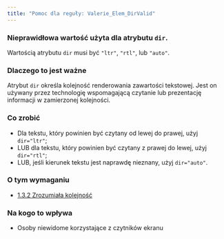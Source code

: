 ```yaml
---
title: "Pomoc dla reguły: Valerie_Elem_DirValid"
---
```


<div className="toolHelp">
<Row>
<Column colLg={16} colMd={8} colSm={4} className="toolHead">

### Nieprawidłowa wartość użyta dla atrybutu `dir`.

<div id="locLevel"></div>

Wartością atrybutu `dir` musi być `"ltr"`, `"rtl"`, lub `"auto"`.

</Column>
</Row>
<Row>
<Column colLg={11} colMd={5} colSm={4} className="toolMain">

### Dlaczego to jest ważne

Atrybut `dir` określa kolejność renderowania zawartości tekstowej. Jest on używany przez technologię wspomagającą czytanie lub prezentację informacji w zamierzonej kolejności.

<div id="locSnippet"></div>

### Co zrobić

 * Dla tekstu, który powinien być czytany od lewej do prawej, użyj `dir="ltr"`;
 * LUB dla tekstu, który powinien być czytany z prawej do lewej, użyj `dir="rtl"`;
 * LUB, jeśli kierunek tekstu jest naprawdę nieznany, użyj `dir="auto"`.
 
</Column>
<Column colLg={5} colMd={3} colSm={4} className="toolLeft">

### O tym wymaganiu

* [1.3.2 Zrozumiała kolejność](https://wcag.lepszyweb.pl/#meaningful-sequence)

### Na kogo to wpływa

 * Osoby niewidome korzystające z czytników ekranu

</Column>
</Row>
</div>

